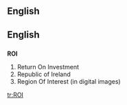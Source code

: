 ==English==

{{see|roi}}
==English==

==={{acronym}}===
'''ROI'''

# Return On Investment
# Republic of Ireland
# Region Of Interest (in digital images)

[[tr:ROI]]